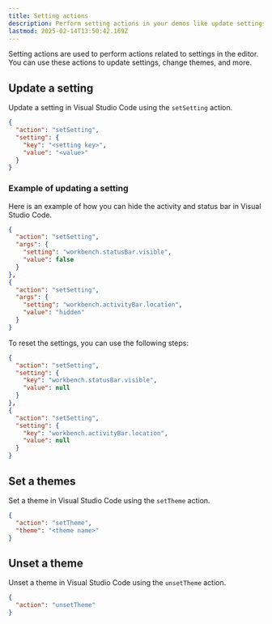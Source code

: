 ```yaml
---
title: Setting actions
description: Perform setting actions in your demos like update settings, change themes, and more.
lastmod: 2025-02-14T13:50:42.169Z
---
```


Setting actions are used to perform actions related to settings in the editor. You can use these actions to update settings, change themes, and more.

## Update a setting

Update a setting in Visual Studio Code using the `setSetting` action.

```json
{
  "action": "setSetting",
  "setting": {
    "key": "<setting key>",
    "value": "<value>"
  }
}
```

### Example of updating a setting

Here is an example of how you can hide the activity and status bar in Visual Studio Code.

```json
{
  "action": "setSetting",
  "args": {
    "setting": "workbench.statusBar.visible",
    "value": false
  }
}, 
{
  "action": "setSetting",
  "args": {
    "setting": "workbench.activityBar.location",
    "value": "hidden"
  }
}
```

To reset the settings, you can use the following steps:

```json
{
  "action": "setSetting",
  "setting": {
    "key": "workbench.statusBar.visible",
    "value": null
  }
}, 
{
  "action": "setSetting",
  "setting": {
    "key": "workbench.activityBar.location",
    "value": null
  }
}
```

## Set a themes

Set a theme in Visual Studio Code using the `setTheme` action.

```json
{
  "action": "setTheme",
  "theme": "<theme name>"
}
```

## Unset a theme

Unset a theme in Visual Studio Code using the `unsetTheme` action.

```json
{
  "action": "unsetTheme"
}
```